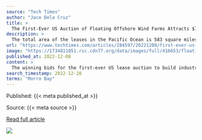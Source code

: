 ```yaml
---
source: "Tech Times"
author: "Jace Dela Cruz"
title: >
  The First-Ever US Auction of Floating Offshore Wind Farms Attracts $757 Million in Winning Bids
description: >
  The total area of the leases in the Pacific Ocean is 583 square miles (1,510 square kilometers).
url: "https://www.techtimes.com/articles/284597/20221208/first-ever-us-auction-floating-offshore-wind-farm-attracts-757-million-winning-bids.htm"
image: "https://1734811051.rsc.cdn77.org/data/images/full/416653/floating-windfarm-inaugurated-off-the-coast-of-aberdeen.jpg"
published_at: 2022-12-08
content: >
  The winning bids for the first-ever US lease auction to build industrial-scale floating wind farms off the West Coast totaled $757 million on Wednesday, coming from largely European businesses, accor… [+2745 chars]
search_timestamp: 2022-12-28
terms: "Morro Bay"
---
```



Published: {{< meta published_at >}}


Source: {{< meta source >}}


[Read full article]({{< meta url >}})



![](`r rmarkdown::metadata$image[1]`)
